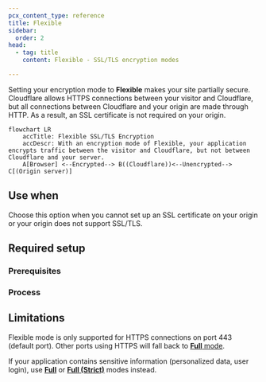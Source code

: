 ```yaml
---
pcx_content_type: reference
title: Flexible
sidebar:
  order: 2
head:
  - tag: title
    content: Flexible - SSL/TLS encryption modes

---
```



Setting your encryption mode to **Flexible** makes your site partially secure. Cloudflare allows HTTPS connections between your visitor and Cloudflare, but all connections between Cloudflare and your origin are made through HTTP. As a result, an SSL certificate is not required on your origin.

```mermaid
flowchart LR
    accTitle: Flexible SSL/TLS Encryption
    accDescr: With an encryption mode of Flexible, your application encrypts traffic between the visitor and Cloudflare, but not between Cloudflare and your server.
    A[Browser] <--Encrypted--> B((Cloudflare))<--Unencrypted--> C[(Origin server)]
```

## Use when

Choose this option when you cannot set up an SSL certificate on your origin or your origin does not support SSL/TLS.

## Required setup

### Prerequisites

<Render file="ssl-mode-errors" />

### Process

<Tabs> <TabItem label="Dashboard">

<Render file="change-encryption-mode-dash" />

</TabItem> <TabItem label="API">

<Render file="change-encryption-mode-api" />

</TabItem> </Tabs>

## Limitations

Flexible mode is only supported for HTTPS connections on port 443 (default port). Other ports using HTTPS will fall back to [**Full** mode](/ssl/origin-configuration/ssl-modes/full/).

If your application contains sensitive information (personalized data, user login), use [**Full**](/ssl/origin-configuration/ssl-modes/full/) or [**Full (Strict)**](/ssl/origin-configuration/ssl-modes/full-strict/) modes instead.

<Render file="ssl-mode-no-aop" /> <br/>
